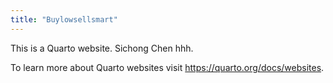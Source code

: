 ```yaml
---
title: "Buylowsellsmart"
---
```


This is a Quarto website. Sichong Chen hhh.

To learn more about Quarto websites visit <https://quarto.org/docs/websites>.
